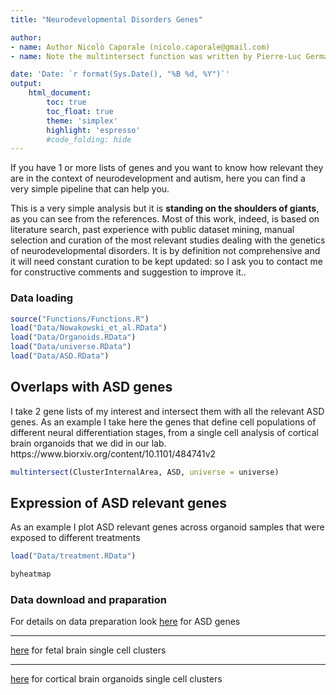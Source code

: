 ```yaml
---
title: "Neurodevelopmental Disorders Genes"

author:
- name: Author Nicolò Caporale (nicolo.caporale@gmail.com)
- name: Note the multintersect function was written by Pierre-Luc Germain (pl.germain@gmail.com)

date: 'Date: `r format(Sys.Date(), "%B %d, %Y")`'
output:
    html_document:
        toc: true
        toc_float: true
        theme: 'simplex'
        highlight: 'espresso'
        #code_folding: hide
---
```


If you have 1 or more lists of genes and you want to know how relevant they are in the context of neurodevelopment and autism, here you can find a very simple pipeline that can help you.

This is a very simple analysis but it is **standing on the shoulders of giants**, as you can see from the references. Most of this work, indeed, is based on literature search, past experience with public dataset mining, manual selection and curation of the most relevant studies dealing with the genetics of neurodevelopmental disorders. It is by definition not comprehensive and it will need constant curation to be kept updated: so I ask you to contact me for constructive comments and suggestion to improve it..


### Data loading

```r
source("Functions/Functions.R")
load("Data/Nowakowski_et_al.RData")
load("Data/Organoids.RData")
load("Data/universe.RData")
load("Data/ASD.RData")
```


## Overlaps with ASD genes

I take 2 gene lists of my interest and intersect them with all the relevant ASD genes. As an example I take here the genes that define cell populations of different neural differentiation stages, from a single cell analysis of cortical brain organoids that we did in our lab. 
https://www.biorxiv.org/content/10.1101/484741v2

```r
multintersect(ClusterInternalArea, ASD, universe = universe)

```

## Expression of ASD relevant genes

As an example I plot ASD relevant genes across organoid samples that were exposed to different treatments
```r
load("Data/treatment.RData")

byheatmap
```

### Data download and praparation

For details on data preparation look [here](./DataPreparation/ASD/DataPreparation.html) for ASD genes

***
[here](./DataPreparation/Nowakowski_et_al/DataPreparation.html) for fetal brain single cell clusters

***
[here](./DataPreparation/Lopez_et_al/DataPreparation.html) for cortical brain organoids single cell clusters
